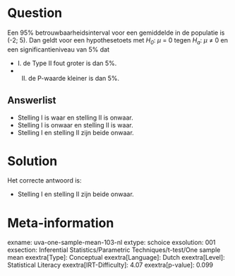 Question
========

Een 95% betrouwbaarheidsinterval voor een gemiddelde in de populatie is
(-2; 5). Dan geldt voor een hypothesetoets met *H~0~*: *μ* = 0 tegen *H~a~*: *μ* ≠ 0 en een significantieniveau van 5% dat\

* I. de Type II fout groter is dan 5%.\
* II. de P-waarde kleiner is dan 5%.

Answerlist
----------

* Stelling I is waar en stelling II is onwaar.
* Stelling I is onwaar en stelling II is waar.
* Stelling I en stelling II zijn beide onwaar.

Solution
========

Het correcte antwoord is: 

* Stelling I en stelling II zijn beide onwaar.

Meta-information
================
exname: uva-one-sample-mean-103-nl
extype: schoice
exsolution: 001
exsection: Inferential Statistics/Parametric Techniques/t-test/One sample mean
exextra[Type]: Conceptual
exextra[Language]: Dutch
exextra[Level]: Statistical Literacy
exextra[IRT-Difficulty]: 4.07
exextra[p-value]: 0.099
